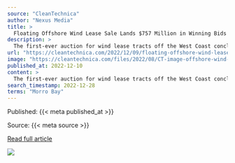 ```yaml
---
source: "CleanTechnica"
author: "Nexus Media"
title: >
  Floating Offshore Wind Lease Sale Lands $757 Million in Winning Bids
description: >
  The first-ever auction for wind lease tracts off the West Coast concluded Wednesday, pulling down $757 million in winning bids. Government and industry officials touted the impressive bidding as evidence of the growing momentum in the offshore wind sector and…
url: "https://cleantechnica.com/2022/12/09/floating-offshore-wind-lease-sale-lands-757-million-in-winning-bids/"
image: "https://cleantechnica.com/files/2022/08/CT-image-offshore-wind-farm.jpg"
published_at: 2022-12-10
content: >
  The first-ever auction for wind lease tracts off the West Coast concluded Wednesday, pulling down $757 million in winning bids. Government and industry officials touted the impressive bidding as evid… [+1645 chars]
search_timestamp: 2022-12-28
terms: "Morro Bay"
---
```



Published: {{< meta published_at >}}


Source: {{< meta source >}}


[Read full article]({{< meta url >}})



![](`r rmarkdown::metadata$image[1]`)

